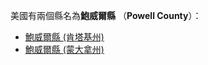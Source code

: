 美國有兩個縣名為'''鮑威爾縣''' （'''Powell County'''）：
* [[鮑威爾縣_(肯塔基州)|鮑威爾縣 (肯塔基州)]]
* [[鮑威爾縣_(蒙大拿州)|鮑威爾縣 (蒙大拿州)]]
{{disambig|B鮑威爾縣|Cat=四字县名消歧义}}